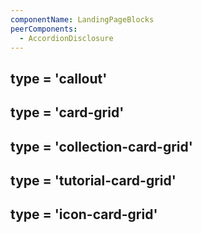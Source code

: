 ```yaml
---
componentName: LandingPageBlocks
peerComponents:
  - AccordionDisclosure
---
```


## type = 'callout'

<div style={{ border: '1px solid black', padding: 24 }}>
	<LandingPageBlocks
		blocks={[
			{
				type: 'callout',
				heading: 'Vagrant vs. Other Software',
				body: 'Vagrant is not the only tool to manage virtual machines and development environments. ',
				iconCardLinks: [
					{
						icon: 'tools',
						text: 'CLI Tools',
						url: '/vagrant/intro/vs/cli-tools',
					},
					{
						icon: 'docker-color',
						text: 'Docker',
						url: '/vagrant/intro/vs/docker',
					},
					{
						icon: 'terraform-color',
						text: 'Terraform',
						url: '/vagrant/intro/vs/terraform',
					},
				],
			},
		]}
	/>
</div>

## type = 'card-grid'

<div style={{ border: '1px solid black', padding: 24 }}>
	<LandingPageBlocks
		blocks={[
			{
				type: 'card-grid',
				heading: 'Filtering',
				subheading:
					'A quick reference to the filtering syntax used in Boundary.',
				cards: [
					{
						description:
							'Configure filters for managed groups within the OIDC auth method.',
						title: 'OIDC Managed Groups',
						url: '/boundary/docs/concepts/filtering/oidc-managed-groups',
					},
					{
						description:
							'Use filters to list resources to further narrow down the list operation.',
						title: 'Resource Listing',
						url: '/boundary/docs/concepts/filtering/resource-listing',
					},
					{
						description:
							'Use worker tags and filters to control which workers are allowed to handle a given target.',
						title: 'Worker Tags',
						url: '/boundary/docs/concepts/filtering/worker-tags',
					},
					{
						description: 'Learn how to filter events emitted by Boundary.',
						title: 'Event Filtering',
						url: '/boundary/docs/concepts/filtering/events',
					},
				],
			},
		]}
	/>
</div>

## type = 'collection-card-grid'

<div style={{ border: '1px solid black', padding: 24 }}>
	<LandingPageBlocks
		blocks={[
			{
				type: 'collection-card-grid',
				heading: 'Deploy to the Cloud',
				subheading:
					'Build, deploy, and release applications on your preferred cloud provider.',
				collections: [
					{
						description: 'Use Waypoint with AWS services.',
						heading: 'AWS',
						productsUsed: ['waypoint'],
						tutorialCount: 2,
						url: '/waypoint/tutorials/deploy-aws',
						logo: 'aws',
					},
					{
						description: 'Use Waypoint with Azure services.',
						heading: 'Azure',
						productsUsed: ['waypoint'],
						tutorialCount: 1,
						url: '/waypoint/tutorials/deploy-azure',
						logo: 'microsoft-azure',
					},
					{
						description: 'Use Waypoint with Google Cloud services.',
						heading: 'Google Cloud',
						productsUsed: ['waypoint'],
						tutorialCount: 1,
						url: '/waypoint/tutorials/deploy-google-cloud',
						logo: 'google-cloud',
					},
				],
			},
		]}
	/>
</div>

## type = 'tutorial-card-grid'

<div style={{ border: '1px solid black', padding: 24 }}>
	<LandingPageBlocks
		blocks={[
			{
				type: 'tutorial-card-grid',
				heading: 'Get Started',
				subheading: 'Install and deploy a local application with Waypoint.',
				tutorials: [
					{
						description:
							'Waypoint enables you to publish any application to any platform with a single file and a single command. Build, deploy, and release applications programmatically using HashiCorp Configuration Language.',
						duration: '5min',
						hasInteractiveLab: false,
						hasVideo: true,
						heading: 'Introduction to Waypoint',
						url: '/waypoint/tutorials/get-started-docker/get-started-intro',
						productsUsed: ['waypoint'],
					},
					{
						description:
							'Install the Waypoint binary locally on Mac, Linux, or Windows, manually or using a package manager (Homebrew).',
						duration: '5min',
						hasInteractiveLab: false,
						hasVideo: false,
						heading: 'Install Waypoint',
						url: '/waypoint/tutorials/get-started-docker/get-started-install',
						productsUsed: ['waypoint'],
					},
					{
						description: 'Deploy a Waypoint application locally to Docker.',
						duration: '10min',
						hasInteractiveLab: true,
						hasVideo: false,
						heading: 'Use Waypoint with Docker',
						url: '/waypoint/tutorials/get-started-docker/get-started-docker',
						productsUsed: ['waypoint'],
					},
					{
						description:
							'Deploy a Ruby application onto AWS Lambda with Waypoint',
						duration: '20min',
						hasInteractiveLab: false,
						hasVideo: false,
						heading: 'Deploy an Application onto AWS Lambda',
						url: '/waypoint/tutorials/deploy-aws/aws-lambda',
						productsUsed: ['waypoint'],
					},
				],
			},
		]}
	/>
</div>

## type = 'icon-card-grid'

<div style={{ border: '1px solid black', padding: 24 }}>
	<LandingPageBlocks
		blocks={[
			{
				type: 'icon-card-grid',
				heading: 'Developers',
				cards: [
					{
						iconName: 'guide',
						text: 'Provision Nomad with Terraform',
						url: 'https://github.com/hashicorp/nomad/tree/main/terraform',
					},
					{
						iconName: 'api',
						text: 'API Reference',
						url: '/nomad/api-docs',
					},
					{
						iconName: 'terminal',
						text: 'Nomad Ecosystem Tools',
						url: '/nomad/tools',
					},
					{
						iconName: 'plug',
						text: 'Community Task Drivers',
						url: '/nomad/plugins/drivers/community',
					},
				],
				productSlug: 'nomad',
			},
		]}
	/>
</div>
